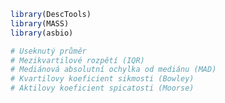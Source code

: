 ```r
library(DescTools)
library(MASS)
library(asbio)
```

```r
# Useknutý průměr
# Mezikvartilové rozpětí (IQR)
# Mediánová absolutní ochylka od mediánu (MAD)
# Kvartilovy koeficient sikmosti (Bowley)
# Aktilovy koeficient spicatosti (Moorse)
```

```r

```
